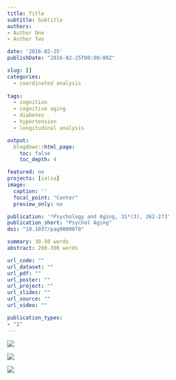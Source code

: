 ```yaml
---
title: Title
subtitle: Subtitle
authors:
- Author One
- Author Two

date: '2016-02-25'
publishDate: "2016-02-25T00:00:00Z"

slug: []
categories:
  - coordinated analysis
  
tags:
  - cognition
  - cognitive aging
  - diabetes
  - hypertension
  - longitudinal analysis

output:
  blogdown::html_page:
    toc: false
    toc_depth: 4

featured: no
projects: [ialsa]
image: 
  caption: ''
  focal_point: "Center"
  preview_only: no

publication: '*Psychology and Aging, 31*(3), 262-273'
publication_short: "Psychol Aging"
doi: "10.1037/pag0000078"

summary: 30-50 words
abstract: 200-300 words

url_code: ""
url_dataset: ""
url_pdf: ""
url_poster: ""
url_project: ""
url_slides: ""
url_source: ""
url_video: ""

publication_types:
- "2"
---
```

<!-- # Publication type. -->
<!-- # Legend: -->
<!-- # 0 = Uncategorized -->
<!-- # 1 = Conference proceedings -->
<!-- # 2 = Journal -->
<!-- # 3 = Work in progress -->
<!-- # 4 = Technical report -->
<!-- # 5 = Book -->
<!-- # 6 = Book chapter -->

![](figure2.jpg)

![](figure3.jpg)

![](figure1.png)